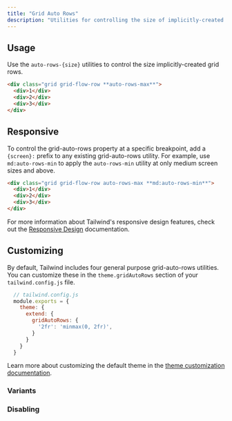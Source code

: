 ```yaml
---
title: "Grid Auto Rows"
description: "Utilities for controlling the size of implicitly-created grid rows."
---
```




## Usage

Use the `auto-rows-{size}` utilities to control the size implicitly-created grid rows.

```html
<div class="grid grid-flow-row **auto-rows-max**">
  <div>1</div>
  <div>2</div>
  <div>3</div>
</div>
```

## Responsive

To control the grid-auto-rows property at a specific breakpoint, add a `{screen}:` prefix to any existing grid-auto-rows utility. For example, use `md:auto-rows-min` to apply the `auto-rows-min` utility at only medium screen sizes and above.

```html
<div class="grid grid-flow-row auto-rows-max **md:auto-rows-min**">
  <div>1</div>
  <div>2</div>
  <div>3</div>
</div>
```

For more information about Tailwind's responsive design features, check out the [Responsive Design](/docs/responsive-design) documentation.

## Customizing

By default, Tailwind includes four general purpose grid-auto-rows utilities. You can customize these in the `theme.gridAutoRows` section of your `tailwind.config.js` file.

```js
  // tailwind.config.js
  module.exports = {
    theme: {
      extend: {
        gridAutoRows: {
          '2fr': 'minmax(0, 2fr)',
        }
      }
    }
  }
```

Learn more about customizing the default theme in the [theme customization documentation](/docs/theme#customizing-the-default-theme).

### Variants

<Variants plugin="gridAutoRows" name="grid-auto-rows" />

### Disabling

<Disabling plugin="gridAutoRows" name="grid-auto-rows" />
